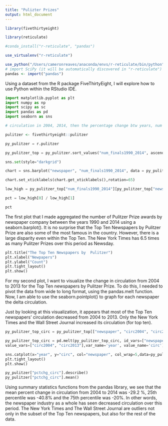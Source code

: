 ```yaml
---
title: "Pulizter Prizes"
output: html_document
---
```


```r
library(fivethirtyeight)
```


```r
library(reticulate)

#conda_install("r-reticulate", "pandas")

use_virtualenv("r-reticulate")

use_python("/Users/cameronreaves/anaconda/envs/r-reticulate/bin/python")
# import SciPy (it will be automatically discovered in "r-reticulate")
pandas <- import("pandas")
```

Using a dataset from the R package FiveThirtyEight, I will explore how to use Python within the RStudio IDE. 

```python
import matplotlib.pyplot as plt
import numpy as np
import scipy as sc
import pandas as pd
import seaborn as sns
```

```r

# circulation in 2004, 2014, then the percentage change btw years, num of finalists + combined 

pulitzer <- fivethirtyeight::pulitzer
```

```python
py_pulitzer = r.pulitzer

py_pulitzer_top = py_pulitzer.sort_values("num_finals1990_2014", ascending=False).head(10)

sns.set(style="darkgrid")

chart = sns.barplot("newspaper", "num_finals1990_2014", data = py_pulitzer_top)

chart.set_xticklabels(chart.get_xticklabels(),rotation=65)

```


```python
low_high = py_pulitzer_top["num_finals1990_2014"][py_pulitzer_top["newspaper"].isin(["New York Times", "Newsday"])].values

pct = low_high[0] / low_high[1]

pct
```

The first plot that I made aggregated the number of Pulitzer Prize awards by newspaper company between the years 1990 and 2014 using a seaborn.barplot(). It is no surprise that the Top Ten Newspapers by Pulitzer Prize are also some of the most famous in the country. However, there is a large disparity even within the Top Ten. The New York Times has 6.5 times as many Pulitzer Prizes over this period as Newsday. 

```python
plt.title("The Top Ten Newspapers by  Pulitzer")
plt.xlabel("Newpapers")
plt.ylabel("Count")
plt.tight_layout()
plt.show()
```

For my second plot, I want to visualize the change in circulation from 2004 to 2013 for the Top Ten newspapers by Pulitzer Prize. To do this, I needed to pivot the data from wide to long format, using the pandas.melt function. Now, I am able to use the seaborn.pointplot() to graph for each newspaper the delta circulation. 

Just by looking at this visualization, it appears that most of the Top Ten newspapers' circulation decreased from 2004 to 2013. Only the New York Times and the Wall Street Journal increased its circulation (for top ten). 

```python
py_pulitzer_top_circ = py_pulitzer_top[["newspaper", "circ2004", "circ2013"]]

py_pulitzer_top_circ = pd.melt(py_pulitzer_top_circ, id_vars=["newspaper"], 
value_vars=["circ2004", "circ2013"],var_name='year', value_name='circ')
```

```python
sns.catplot(x="year", y="circ", col="newspaper", col_wrap=5,data=py_pulitzer_top_circ, kind="point")
plt.tight_layout()
plt.show()
```

```python
py_pulitzer["pctchg_circ"].describe()
py_pulitzer["pctchg_circ"].mean()
```

Using summary statistics functions from the pandas library, we see that the mean percent change in circulation from 2004 to 2014 was -29.2 %, 25th percentile was -40.8% and the 75th percentile was -20%. In other words, the newspaper industry as a whole has seen decreased circulation over this period. The New York Times and The Wall Street Journal are outliers not only in the subset of the Top Ten newspapers, but also for the rest of the data. 


